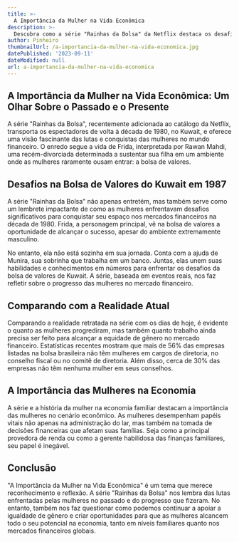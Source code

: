 ```yaml
---
title: >-
  A Importância da Mulher na Vida Econômica
description: >-
  Descubra como a série "Rainhas da Bolsa" da Netflix destaca os desafios e realizações das mulheres na economia, em paralelo com a história do papel feminino na economia familiar.
author: Pinheiro
thumbnailUrl: /a-importancia-da-mulher-na-vida-economica.jpg
datePublished: '2023-09-11'
dateModified: null
url: a-importancia-da-mulher-na-vida-economica
---
```


## **A Importância da Mulher na Vida Econômica: Um Olhar Sobre o Passado e o Presente**

A série "Rainhas da Bolsa", recentemente adicionada ao catálogo da Netflix, transporta os espectadores de volta à década de 1980, no Kuwait, e oferece uma visão fascinante das lutas e conquistas das mulheres no mundo financeiro. O enredo segue a vida de Frida, interpretada por Rawan Mahdi, uma recém-divorciada determinada a sustentar sua filha em um ambiente onde as mulheres raramente ousam entrar: a bolsa de valores.

## **Desafios na Bolsa de Valores do Kuwait em 1987**

A série "Rainhas da Bolsa" não apenas entretém, mas também serve como um lembrete impactante de como as mulheres enfrentavam desafios significativos para conquistar seu espaço nos mercados financeiros na década de 1980. Frida, a personagem principal, vê na bolsa de valores a oportunidade de alcançar o sucesso, apesar do ambiente extremamente masculino.

No entanto, ela não está sozinha em sua jornada. Conta com a ajuda de Munira, sua sobrinha que trabalha em um banco. Juntas, elas unem suas habilidades e conhecimentos em números para enfrentar os desafios da bolsa de valores de Kuwait. A série, baseada em eventos reais, nos faz refletir sobre o progresso das mulheres no mercado financeiro.

## **Comparando com a Realidade Atual**

Comparando a realidade retratada na série com os dias de hoje, é evidente o quanto as mulheres progrediram, mas também quanto trabalho ainda precisa ser feito para alcançar a equidade de gênero no mercado financeiro. Estatísticas recentes mostram que mais de 56% das empresas listadas na bolsa brasileira não têm mulheres em cargos de diretoria, no conselho fiscal ou no comitê de diretoria. Além disso, cerca de 30% das empresas não têm nenhuma mulher em seus conselhos.

## **A Importância das Mulheres na Economia**

A série e a história da mulher na economia familiar destacam a importância das mulheres no cenário econômico. As mulheres desempenham papéis vitais não apenas na administração do lar, mas também na tomada de decisões financeiras que afetam suas famílias. Seja como a principal provedora de renda ou como a gerente habilidosa das finanças familiares, seu papel é inegável.

## **Conclusão**

"A Importância da Mulher na Vida Econômica" é um tema que merece reconhecimento e reflexão. A série "Rainhas da Bolsa" nos lembra das lutas enfrentadas pelas mulheres no passado e do progresso que fizeram. No entanto, também nos faz questionar como podemos continuar a apoiar a igualdade de gênero e criar oportunidades para que as mulheres alcancem todo o seu potencial na economia, tanto em níveis familiares quanto nos mercados financeiros globais.
